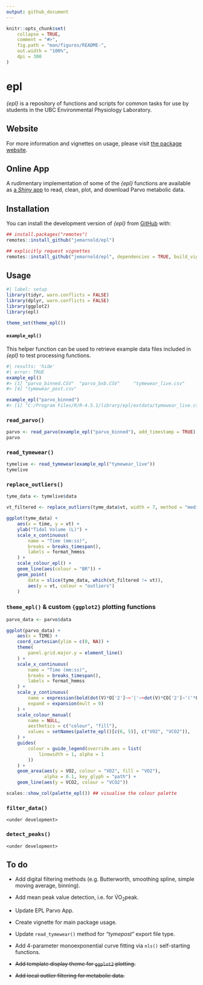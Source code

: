 ```yaml
---
output: github_document
---
```


<!-- README.md is generated from README.Rmd. Please edit that file -->

```r
knitr::opts_chunk$set(
    collapse = TRUE,
    comment = "#>",
    fig.path = "man/figures/README-",
    out.width = "100%",
    dpi = 300
)
```

# epl

<!-- badges: start -->

<!-- badges: end -->

*{epl}* is a repository of functions and scripts for common tasks for use by students in the UBC Environmental Physiology Laboratory.

## Website

For more information and vignettes on usage, please visit [the package website](https://jemarnold.github.io/epl/).

## Online App

A rudimentary implementation of some of the *{epl}* functions are available as [a *Shiny* app](jem-arnold.shinyapps.io/EPL-Parvo-App/) to read, clean, plot, and download Parvo metabolic data.



## Installation

You can install the development version of *{epl}* from [GitHub](https://github.com/jemarnold/epl) with:

``` r
## install.packages("remotes")
remotes::install_github("jemarnold/epl")

## explicitly request vignettes
remotes::install_github("jemarnold/epl", dependencies = TRUE, build_vignettes = TRUE)
```

## Usage

```r
#| label: setup
library(tidyr, warn.conflicts = FALSE)
library(dplyr, warn.conflicts = FALSE)
library(ggplot2)
library(epl)

theme_set(theme_epl())
```

#### `example_epl()`

This helper function can be used to retrieve example data files included in *{epl}* to test processing functions.

```r
#| results: 'hide'
#| error: TRUE
example_epl()
#> [1] "parvo_binned.CSV"  "parvo_bxb.CSV"     "tymewear_live.csv"
#> [4] "tymewear_post.csv"

example_epl("parvo_binned")
#> [1] "C:/Program Files/R/R-4.5.1/library/epl/extdata/tymewear_live.csv"
```

### `read_parvo()`

```r
parvo <- read_parvo(example_epl("parvo_binned"), add_timestamp = TRUE)
parvo
```

### `read_tymewear()`

```r
tymelive <- read_tymewear(example_epl("tymewear_live"))
tymelive
```

### `replace_outliers()`

```r
tyme_data <- tymelive$data

vt_filtered <- replace_outliers(tyme_data$vt, width = 7, method = "median")

ggplot(tyme_data) +
    aes(x = time, y = vt) +
    ylab("Tidal Volume (L)") +
    scale_x_continuous(
        name = "Time (mm:ss)",
        breaks = breaks_timespan(),
        labels = format_hmmss
    ) +
    scale_colour_epl() +
    geom_line(aes(colour = "BR")) +
    geom_point(
        data = slice(tyme_data, which(vt_filtered != vt)),
        aes(y = vt, colour = "outliers")
    )
```

### `theme_epl()` & custom `{ggplot2}` plotting functions

```r
parvo_data <- parvo$data

ggplot(parvo_data) +
    aes(x = TIME) +
    coord_cartesian(ylim = c(0, NA)) +
    theme(
        panel.grid.major.y = element_line()
    ) +
    scale_x_continuous(
        name = "Time (mm:ss)",
        breaks = breaks_timespan(),
        labels = format_hmmss
    ) +
    scale_y_continuous(
        name = expression(bold(dot(V)*O['2']~~'|'~~dot(V)*CO['2']~'('*L%.%min^'-1'*')')),
        expand = expansion(mult = 0)
    ) +
    scale_colour_manual(
        name = NULL,
        aesthetics = c("colour", "fill"),
        values = setNames(palette_epl()[c(6, 5)], c("VO2", "VCO2")),
    ) +
    guides(
        colour = guide_legend(override.aes = list(
            linewidth = 1, alpha = 1
        ))
    ) +
    geom_area(aes(y = VO2, colour = "VO2", fill = "VO2"), 
              alpha = 0.1, key_glyph = "path") +
    geom_line(aes(y = VCO2, colour = "VCO2"))
```


```r
scales::show_col(palette_epl()) ## visualise the colour palette
```

### `filter_data()`

`<under development>`

### `detect_peaks()`

`<under development>`

## To do

- Add digital filtering methods (e.g. Butterworth, smoothing spline, simple moving average, binning).

- Add mean peak value detection, i.e. for V̇O~2~peak.

- Update EPL Parvo App.

- Create vignette for main package usage.

- Update `read_tymewear()` method for *"tymepost*" export file type.

- Add 4-parameter monoexponential curve fitting via `nls()` self-starting functions.

- ~~Add template display theme for `ggplot2` plotting.~~

- ~~Add local outlier filtering for metabolic data.~~
